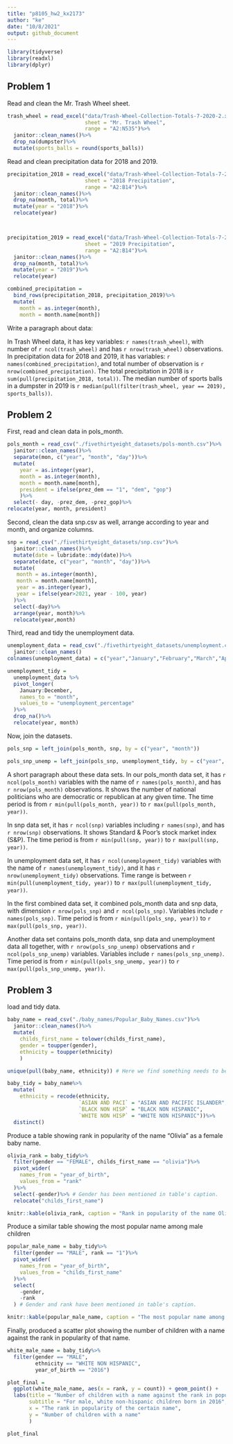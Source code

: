 ```yaml
---
title: "p8105_hw2_kx2173"
author: "ke"
date: "10/8/2021"
output: github_document
---
```


```r
library(tidyverse)
library(readxl)
library(dplyr)
```

## Problem 1

Read and clean the Mr. Trash Wheel sheet.

```r
trash_wheel = read_excel("data/Trash-Wheel-Collection-Totals-7-2020-2.xlsx", 
                         sheet = "Mr. Trash Wheel", 
                         range = "A2:N535")%>%
  janitor::clean_names()%>%
  drop_na(dumpster)%>%
  mutate(sports_balls = round(sports_balls))
```

Read and clean precipitation data for 2018 and 2019.

```r
precipitation_2018 = read_excel("data/Trash-Wheel-Collection-Totals-7-2020-2.xlsx", 
                         sheet = "2018 Precipitation", 
                         range = "A2:B14")%>%
  janitor::clean_names()%>%
  drop_na(month, total)%>%
  mutate(year = "2018")%>%
  relocate(year)



precipitation_2019 = read_excel("data/Trash-Wheel-Collection-Totals-7-2020-2.xlsx", 
                         sheet = "2019 Precipitation", 
                         range = "A2:B14")%>%
  janitor::clean_names()%>%
  drop_na(month, total)%>%
  mutate(year = "2019")%>%
  relocate(year)

combined_precipitation = 
  bind_rows(precipitation_2018, precipitation_2019)%>%
  mutate(
    month = as.integer(month),
    month = month.name[month])
```

Write a paragraph about data:

In Trash Wheel data, it has key variables: `r names(trash_wheel)`, with number of `r ncol(trash_wheel)` and has `r nrow(trash_wheel)` observations.
In precipitation data for 2018 and 2019, it has variables: `r names(combined_precipitation)`, and total number of observation is `r nrow(combined_precipitation)`.
The total precipitation in 2018 is `r sum(pull(precipitation_2018, total))`.
The median number of sports balls in a dumpster in 2019 is `r median(pull(filter(trash_wheel, year == 2019), sports_balls))`.


## Problem 2

First, read and clean data in pols_month.

```r
pols_month = read_csv("./fivethirtyeight_datasets/pols-month.csv")%>%
  janitor::clean_names()%>%
  separate(mon, c("year", "month", "day"))%>%
  mutate(
    year = as.integer(year),
    month = as.integer(month),
    month = month.name[month],
    president = ifelse(prez_dem == "1", "dem", "gop")
    )%>%
  select(- day, -prez_dem, -prez_gop)%>%
relocate(year, month, president)
```

Second, clean the data snp.csv as well, arrange according to year and month, and organize columns.

```r
snp = read_csv("./fivethirtyeight_datasets/snp.csv")%>%
  janitor::clean_names()%>%
  mutate(date = lubridate::mdy(date))%>%
  separate(date, c("year", "month", "day"))%>%
  mutate(
   month = as.integer(month),
   month = month.name[month],
   year = as.integer(year),
   year = ifelse(year>2021, year - 100, year)
  )%>%
  select(-day)%>%
  arrange(year, month)%>%
  relocate(year,month)
```

Third, read and tidy the unemployment data.

```r
unemployment_data = read_csv("./fivethirtyeight_datasets/unemployment.csv")%>%
  janitor::clean_names()
colnames(unemployment_data) = c("year","January","February","March","April","May","June","July","August","September","October","November","December")

unemployment_tidy = 
  unemployment_data %>%
  pivot_longer(
    January:December,
    names_to = "month",
    values_to = "unemployment_percentage"
  )%>%
  drop_na()%>%
  relocate(year, month)
```

Now, join the datasets.

```r
pols_snp = left_join(pols_month, snp, by = c("year", "month"))

pols_snp_unemp = left_join(pols_snp, unemployment_tidy, by = c("year", "month"))
```

A short paragraph about these data sets.
In our pols_month data set, it has `r ncol(pols_month)` variables with the name of `r names(pols_month)`, and has `r nrow(pols_month)` observations. It shows the number of national politicians who are democratic or republican at any given time. The time period is from `r min(pull(pols_month, year))` to `r max(pull(pols_month, year))`.

In snp data set, it has `r ncol(snp)` variables including `r names(snp)`, and has `r nrow(snp)` observations. It shows Standard & Poor’s stock market index (S&P). The time period is from `r min(pull(snp, year))` to `r max(pull(snp, year))`.

In unemployment data set, it has `r ncol(unemployment_tidy)` variables with the name of `r names(unemployment_tidy)`, and it has `r nrow(unemployment_tidy)` observations. Time range is between `r min(pull(unemployment_tidy, year))` to `r max(pull(unemployment_tidy, year))`.

In the first combined data set, it combined pols_month data and snp data, with dimension `r nrow(pols_snp)` and `r ncol(pols_snp)`. Variables include `r names(pols_snp)`. Time period is from `r min(pull(pols_snp, year))` to `r max(pull(pols_snp, year))`.

Another data set contains pols_month data, snp data and unemployment data all together, with `r nrow(pols_snp_unemp)` observations and `r ncol(pols_snp_unemp)` variables. Variables include `r names(pols_snp_unemp)`. Time period is from `r min(pull(pols_snp_unemp, year))` to `r max(pull(pols_snp_unemp, year))`.


## Problem 3

load and tidy data.

```r
baby_name = read_csv("./baby_names/Popular_Baby_Names.csv")%>%
  janitor::clean_names()%>%
  mutate(
    childs_first_name = tolower(childs_first_name),
    gender = toupper(gender),
    ethnicity = toupper(ethnicity)
    )

unique(pull(baby_name, ethnicity)) # Here we find something needs to be uniform

baby_tidy = baby_name%>%
  mutate(
    ethnicity = recode(ethnicity, 
                       `ASIAN AND PACI` = "ASIAN AND PACIFIC ISLANDER",
                       `BLACK NON HISP` = "BLACK NON HISPANIC",
                       `WHITE NON HISP` = "WHITE NON HISPANIC"))%>%
  distinct()
```

Produce a table showing rank in popularity of the name "Olivia" as a female baby name.

```r
olivia_rank = baby_tidy%>%
  filter(gender == "FEMALE", childs_first_name == "olivia")%>%
  pivot_wider(
    names_from = "year_of_birth",
    values_from = "rank"
  )%>%
  select(-gender)%>% # Gender has been mentioned in table's caption.
  relocate("childs_first_name")

knitr::kable(olivia_rank, caption = "Rank in popularity of the name Olivia as a female baby name")
```

Produce a similar table showing the most popular name among male children

```r
popular_male_name = baby_tidy%>%
  filter(gender == "MALE", rank == "1")%>%
  pivot_wider(
    names_from = "year_of_birth",
    values_from = "childs_first_name"
  )%>%
  select(
    -gender,
    -rank
  ) # Gender and rank have been mentioned in table's caption.

knitr::kable(popular_male_name, caption = "The most popular name among male children over time")
```

Finally, produced a scatter plot showing the number of children with a name against the rank in popularity of that name.

```r
white_male_name = baby_tidy%>%
  filter(gender == "MALE",
         ethnicity == "WHITE NON HISPANIC",
         year_of_birth == "2016")

plot_final = 
  ggplot(white_male_name, aes(x = rank, y = count)) + geom_point() + 
  labs(title = "Number of children with a name against the rank in popularity of that name",
       subtitle = "For male, white non-hispanic children born in 2016",
       x = "The rank in popularity of the certain name",
       y = "Number of children with a name"
       )

plot_final
```

